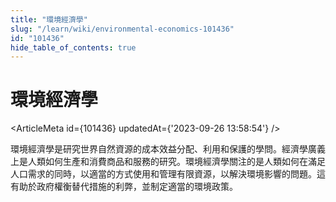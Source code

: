 ```yaml
---
title: "環境經濟學"
slug: "/learn/wiki/environmental-economics-101436"
id: "101436"
hide_table_of_contents: true
---
```



# 環境經濟學

<ArticleMeta id={101436} updatedAt={'2023-09-26 13:58:54'} />
<div className='border-solid border-b border-t-0 my-4 border-[var(--ifm-color-gray-300)]' />

環境經濟學是研究世界自然資源的成本效益分配、利用和保護的學問。經濟學廣義上是人類如何生產和消費商品和服務的研究。環境經濟學關注的是人類如何在滿足人口需求的同時，以適當的方式使用和管理有限資源，以解決環境影響的問題。這有助於政府權衡替代措施的利弊，並制定適當的環境政策。
